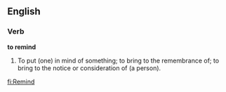 ==English==

===Verb===

'''to remind'''

#To put (one) in mind of something; to bring to the remembrance of; to bring to the notice or consideration of (a person).

[[fi:Remind]]